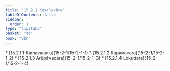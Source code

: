 ```yaml
---
title: "15.2.1 Kusalavāra"
tableOfContents: false
sidebar:
  order: 1
type: "tipitaka"
basket: "ab"
book: "vbh"
---
```



<DynamicBreadcrumb />



<TableOfContents book="vbh" section="15.2.1">
* [15.2.1.1 Kāmāvacara](15-2-1/15-2-1-1)
* [15.2.1.2 Rūpāvacara](15-2-1/15-2-1-2)
* [15.2.1.3 Arūpāvacara](15-2-1/15-2-1-3)
* [15.2.1.4 Lokuttara](15-2-1/15-2-1-4)
</TableOfContents>